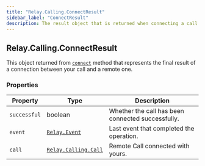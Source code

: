 ```yaml
---
title: "Relay.Calling.ConnectResult"
sidebar_label: "ConnectResult"
description: The result object that is returned when connecting a call.
---
```


[connect]: /sdks/relay-realtime-sdk/v2/language/python/calling/call#connect
[relay-event]: /sdks/relay-realtime-sdk/v2/language/python/event
[relay-calling-call]: /sdks/relay-realtime-sdk/v2/language/python/calling/call

## Relay.Calling.ConnectResult

This object returned from [`connect`][connect] method that represents the final result of a connection between your call and a remote one.

### Properties

| Property | Type | Description |
| -------- | ---- | ----------- |
| `successful` | boolean | Whether the call has been connected successfully. |
| `event` | [`Relay.Event`][relay-event] | Last event that completed the operation. |
| `call` | [`Relay.Calling.Call`][relay-calling-call] | Remote Call connected with yours. |
